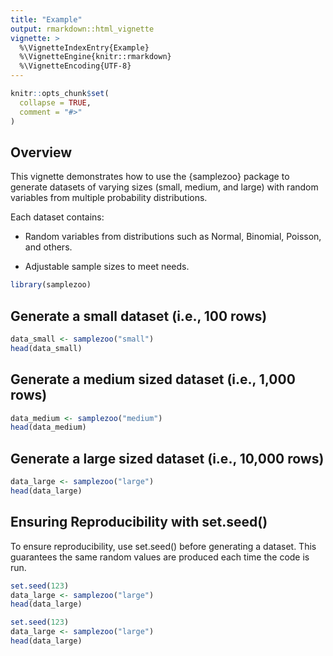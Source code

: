 ```yaml
---
title: "Example"
output: rmarkdown::html_vignette
vignette: >
  %\VignetteIndexEntry{Example}
  %\VignetteEngine{knitr::rmarkdown}
  %\VignetteEncoding{UTF-8}
---
```


```r
knitr::opts_chunk$set(
  collapse = TRUE,
  comment = "#>"
)
```

## Overview 

This vignette demonstrates how to use the {samplezoo} package to generate datasets of varying sizes (small, medium, and large) with random variables from multiple probability distributions.

Each dataset contains:

* Random variables from distributions such as Normal, Binomial, Poisson, and others.

* Adjustable sample sizes to meet needs.


```r
library(samplezoo)

```

## Generate a small dataset (i.e., 100 rows)
```r
data_small <- samplezoo("small")
head(data_small)

```

## Generate a medium sized dataset (i.e., 1,000 rows)
```r
data_medium <- samplezoo("medium")
head(data_medium)

```

## Generate a large sized dataset (i.e., 10,000 rows)
```r
data_large <- samplezoo("large")
head(data_large)

```

## Ensuring Reproducibility with set.seed()

To ensure reproducibility, use set.seed() before generating a dataset. This guarantees the same random values are produced each time the code is run.

```r
set.seed(123)
data_large <- samplezoo("large")
head(data_large)
```

```r
set.seed(123)
data_large <- samplezoo("large")
head(data_large)
```

